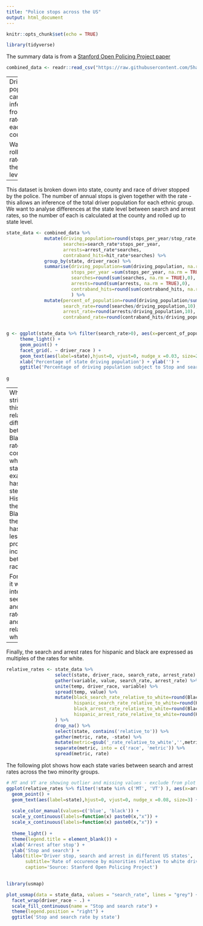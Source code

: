 ```yaml
---
title: "Police stops across the US"
output: html_document
---
```


```r
knitr::opts_chunk$set(echo = TRUE)
```

```r
library(tidyverse)

```

The summary data is from a [Stanford Open Policing Project paper](https://arxiv.org/abs/1706.05678)

```r
combined_data <- readr::read_csv("https://raw.githubusercontent.com/5harad/openpolicing/master/results/data_for_figures/combined_data.csv")
```

---
Driving population can be inferred from stop rate for each county.

Want to roll up the rates at the state level

---

This dataset is broken down into state, county and race of driver stopped by the police.  The number of annual stops is given together with the rate - this allows an inference of the total driver population for each ethnic group.  We want to analyse differences at the state level between search and arrest rates, so the number of each is calculated at the county and rolled up to state level.


```r

state_data <- combined_data %>%
              mutate(driving_population=round(stops_per_year/stop_rate,0),
                     searches=search_rate*stops_per_year,
                     arrests=arrest_rate*searches,
                     contraband_hits=hit_rate*searches) %>%
              group_by(state, driver_race) %>%
              summarise(driving_population=sum(driving_population, na.rm = TRUE),
                        stops_per_year =sum(stops_per_year, na.rm = TRUE),
                        searches=round(sum(searches, na.rm = TRUE),0),
                        arrests=round(sum(arrests, na.rm = TRUE),0),
                        contraband_hits=round(sum(contraband_hits, na.rm = TRUE),0)
                        ) %>%
              mutate(percent_of_population=round(driving_population/sum(driving_population),3),
                     search_rate=round(searches/driving_population,10),
                     arrest_rate=round(arrests/driving_population,10),
                     contraband_rate=round(contraband_hits/driving_population,10))



```

```r
g <- ggplot(state_data %>% filter(search_rate>0), aes(x=percent_of_population, y=search_rate)) +
     theme_light() +
     geom_point() + 
     facet_grid(. ~ driver_race ) +
     geom_text(aes(label=state),hjust=0, vjust=0, nudge_x =0.03, size=2) +
     xlab('Percentage of state driving population') + ylab('') +
     ggtitle('Percentage of driving population subject to Stop and search')
  
g

```

---
What is striking from this plot is the relative difference between Black/Hispanic rates compared to white across states.  For example, CA has a distinct step up to Hispanic and then again to Black.  FL, on the other hand has a much less pronounced increases between the racial groups.

For each state, it will be interesting to see the stop and search rates for black and hispanic relative to white.
---

Finally, the search and arrest rates for hispanic and black are expressed as multiples of the rates for white.

```r
relative_rates <- state_data %>%
                  select(state, driver_race, search_rate, arrest_rate) %>%
                  gather(variable, value, search_rate, arrest_rate) %>%
                  unite(temp, driver_race, variable) %>%
                  spread(temp, value) %>%
                  mutate(black_search_rate_relative_to_white=round(Black_search_rate/White_search_rate,1),
                         hispanic_search_rate_relative_to_white=round(Hispanic_search_rate/White_search_rate,1),
                         black_arrest_rate_relative_to_white=round(Black_arrest_rate/White_arrest_rate,1),
                         hispanic_arrest_rate_relative_to_white=round(Hispanic_arrest_rate/White_arrest_rate,1)
                  ) %>%
                  drop_na() %>%
                  select(state, contains('relative_to')) %>%
                  gather(metric, rate, -state) %>%
                  mutate(metric=gsub('_rate_relative_to_white','',metric)) %>%
                  separate(metric, into = c('race', 'metric')) %>%
                  spread(metric, rate)


```

The following plot shows how each state varies between search and arrest rates across the two minority groups.
```r
# MT and VT are showing outlier and missing values - exclude from plot
ggplot(relative_rates %>% filter(!state %in% c('MT', 'VT') ), aes(x=arrest, y=search, col=race)) +
  geom_point() +
  geom_text(aes(label=state),hjust=0, vjust=0, nudge_x =0.08, size=3) + 
  
  scale_color_manual(values=c('blue', 'black')) +
  scale_y_continuous(labels=function(x) paste0(x,"x")) +
  scale_x_continuous(labels=function(x) paste0(x,"x")) +
  
  theme_light() +
  theme(legend.title = element_blank()) +
  xlab('Arrest after stop') +
  ylab('Stop and search') +
  labs(title='Driver stop, search and arrest in different US states',
       subtitle='Rate of occurence by minorities relative to white driving population',
       caption='Source: Stanford Open Policing Project') 
                  
```





```r
library(usmap)

plot_usmap(data = state_data, values = "search_rate", lines = "grey") + 
  facet_wrap(driver_race ~ .) +
  scale_fill_continuous(name = "Stop and search rate") + 
  theme(legend.position = "right") +
  ggtitle('Stop and search rate by state')
```

